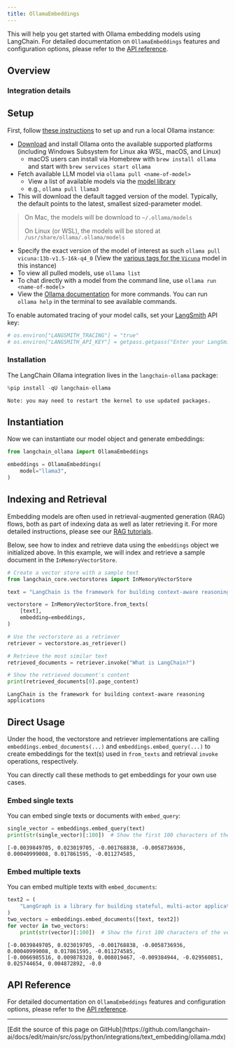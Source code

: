 ```yaml
---
title: OllamaEmbeddings
---
```


This will help you get started with Ollama embedding models using LangChain. For detailed documentation on `OllamaEmbeddings` features and configuration options, please refer to the [API reference](https://python.langchain.com/api_reference/ollama/embeddings/langchain_ollama.embeddings.OllamaEmbeddings.html).

## Overview

### Integration details

<ItemTable category="text_embedding" item="Ollama" />

## Setup

First, follow [these instructions](https://github.com/ollama/ollama?tab=readme-ov-file#ollama) to set up and run a local Ollama instance:

* [Download](https://ollama.ai/download) and install Ollama onto the available supported platforms (including Windows Subsystem for Linux aka WSL, macOS, and Linux)
  * macOS users can install via Homebrew with `brew install ollama` and start with `brew services start ollama`
* Fetch available LLM model via `ollama pull <name-of-model>`
  * View a list of available models via the [model library](https://ollama.ai/library)
  * e.g., `ollama pull llama3`
* This will download the default tagged version of the model. Typically, the default points to the latest, smallest sized-parameter model.

> On Mac, the models will be download to `~/.ollama/models`
>
> On Linux (or WSL), the models will be stored at `/usr/share/ollama/.ollama/models`

* Specify the exact version of the model of interest as such `ollama pull vicuna:13b-v1.5-16k-q4_0` (View the [various tags for the `Vicuna`](https://ollama.ai/library/vicuna/tags) model in this instance)
* To view all pulled models, use `ollama list`
* To chat directly with a model from the command line, use `ollama run <name-of-model>`
* View the [Ollama documentation](https://github.com/ollama/ollama/tree/main/docs) for more commands. You can run `ollama help` in the terminal to see available commands.

To enable automated tracing of your model calls, set your [LangSmith](https://docs.smith.langchain.com/) API key:

```python
# os.environ["LANGSMITH_TRACING"] = "true"
# os.environ["LANGSMITH_API_KEY"] = getpass.getpass("Enter your LangSmith API key: ")
```

### Installation

The LangChain Ollama integration lives in the `langchain-ollama` package:

```python
%pip install -qU langchain-ollama
```

```output
Note: you may need to restart the kernel to use updated packages.
```

## Instantiation

Now we can instantiate our model object and generate embeddings:

```python
from langchain_ollama import OllamaEmbeddings

embeddings = OllamaEmbeddings(
    model="llama3",
)
```

## Indexing and Retrieval

Embedding models are often used in retrieval-augmented generation (RAG) flows, both as part of indexing data as well as later retrieving it. For more detailed instructions, please see our [RAG tutorials](/oss/python/langchain/rag/).

Below, see how to index and retrieve data using the `embeddings` object we initialized above. In this example, we will index and retrieve a sample document in the `InMemoryVectorStore`.

```python
# Create a vector store with a sample text
from langchain_core.vectorstores import InMemoryVectorStore

text = "LangChain is the framework for building context-aware reasoning applications"

vectorstore = InMemoryVectorStore.from_texts(
    [text],
    embedding=embeddings,
)

# Use the vectorstore as a retriever
retriever = vectorstore.as_retriever()

# Retrieve the most similar text
retrieved_documents = retriever.invoke("What is LangChain?")

# Show the retrieved document's content
print(retrieved_documents[0].page_content)
```

```output
LangChain is the framework for building context-aware reasoning applications
```

## Direct Usage

Under the hood, the vectorstore and retriever implementations are calling `embeddings.embed_documents(...)` and `embeddings.embed_query(...)` to create embeddings for the text(s) used in `from_texts` and retrieval `invoke` operations, respectively.

You can directly call these methods to get embeddings for your own use cases.

### Embed single texts

You can embed single texts or documents with `embed_query`:

```python
single_vector = embeddings.embed_query(text)
print(str(single_vector)[:100])  # Show the first 100 characters of the vector
```

```output
[-0.0039849705, 0.023019705, -0.001768838, -0.0058736936, 0.00040999008, 0.017861595, -0.011274585,
```

### Embed multiple texts

You can embed multiple texts with `embed_documents`:

```python
text2 = (
    "LangGraph is a library for building stateful, multi-actor applications with LLMs"
)
two_vectors = embeddings.embed_documents([text, text2])
for vector in two_vectors:
    print(str(vector)[:100])  # Show the first 100 characters of the vector
```

```output
[-0.0039849705, 0.023019705, -0.001768838, -0.0058736936, 0.00040999008, 0.017861595, -0.011274585,
[-0.0066985516, 0.009878328, 0.008019467, -0.009384944, -0.029560851, 0.025744654, 0.004872892, -0.0
```

## API Reference

For detailed documentation on `OllamaEmbeddings` features and configuration options, please refer to the [API reference](https://python.langchain.com/api_reference/ollama/embeddings/langchain_ollama.embeddings.OllamaEmbeddings.html).

---

<Callout icon="pen-to-square" iconType="regular">
  [Edit the source of this page on GitHub](https://github.com/langchain-ai/docs/edit/main/src/oss/python/integrations/text_embedding/ollama.mdx)
</Callout>

